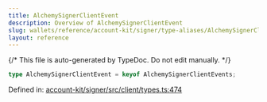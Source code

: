 ```yaml
---
title: AlchemySignerClientEvent
description: Overview of AlchemySignerClientEvent
slug: wallets/reference/account-kit/signer/type-aliases/AlchemySignerClientEvent
layout: reference
---
```


{/* This file is auto-generated by TypeDoc. Do not edit manually. */}

```ts
type AlchemySignerClientEvent = keyof AlchemySignerClientEvents;
```

Defined in: [account-kit/signer/src/client/types.ts:474](https://github.com/alchemyplatform/aa-sdk/blob/153785ddc87beb160382c2bae7dbafa4a66ade9a/account-kit/signer/src/client/types.ts#L474)
